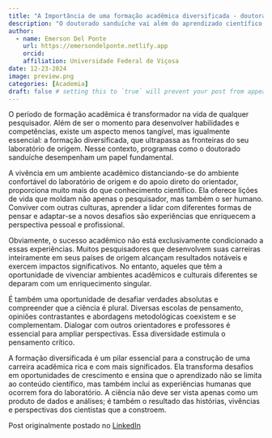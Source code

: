 ```yaml
---
title: "A Importância de uma formação acadêmica diversificada - doutorado sanduíche "
description: "O doutorado sanduíche vai além do aprendizado científico, proporcionando vivências culturais, adaptação a novos desafios e interação com diferentes perspectivas acadêmicas. Essa experiência enriquece a formação do pesquisador, estimula o pensamento crítico e fortalece a ciência como um campo plural e dinâmico."
author:
  - name: Emerson Del Ponte
    url: https://emersondelponte.netlify.app
    orcid: 
    affiliation: Universidade Federal de Viçosa
date: 12-23-2024
image: preview.png
categories: [Academia] 
draft: false # setting this to `true` will prevent your post from appearing on your listing page until you're ready!
---
```


O período de formação acadêmica é transformador na vida de qualquer pesquisador. Além de ser o momento para desenvolver habilidades e competências, existe um aspecto menos tangível, mas igualmente essencial: a formação diversificada, que ultrapassa as fronteiras do seu laboratório de origem. Nesse contexto, programas como o doutorado sanduíche desempenham um papel fundamental.

A vivência em um ambiente acadêmico distanciando-se do ambiente confortável do laboratório de origem e do apoio direto do orientador, proporciona muito mais do que conhecimento científico. Ela oferece lições de vida que moldam não apenas o pesquisador, mas também o ser humano. Conviver com outras culturas, aprender a lidar com diferentes formas de pensar e adaptar-se a novos desafios são experiências que enriquecem a perspectiva pessoal e profissional.

Obviamente, o sucesso acadêmico não está exclusivamente condicionado a essas experiências. Muitos pesquisadores que desenvolvem suas carreiras inteiramente em seus países de origem alcançam resultados notáveis e exercem impactos significativos. No entanto, aqueles que têm a oportunidade de vivenciar ambientes acadêmicos e culturais diferentes se deparam com um enriquecimento singular.

É também uma oportunidade de desafiar verdades absolutas e compreender que a ciência é plural. Diversas escolas de pensamento, opiniões contrastantes e abordagens metodológicas coexistem e se complementam. Dialogar com outros orientadores e professores é essencial para ampliar perspectivas. Essa diversidade estimula o pensamento crítico.

A formação diversificada é um pilar essencial para a construção de uma carreira acadêmica rica e com mais significados. Ela transforma desafios em oportunidades de crescimento e ensina que o aprendizado não se limita ao conteúdo científico, mas também inclui as experiências humanas que ocorrem fora do laboratório. A ciência não deve ser vista apenas como um produto de dados e análises; é também o resultado das histórias, vivências e perspectivas dos cientistas que a constroem.

Post originalmente postado no [LinkedIn](https://www.linkedin.com/posts/emerson-m-del-ponte-61678ba1_a-import%C3%A2ncia-de-uma-forma%C3%A7%C3%A3o-acad%C3%AAmica-diversificada-activity-7279890278746869760-v_fg?utm_source=share&utm_medium=member_desktop)
